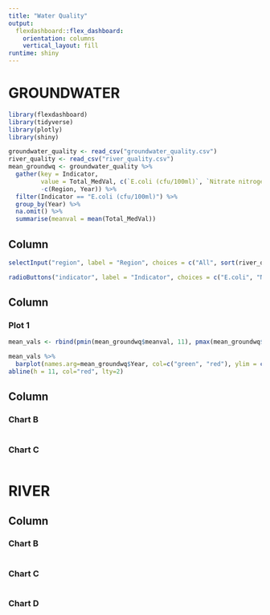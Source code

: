 ---
title: "Water Quality"
output: 
  flexdashboard::flex_dashboard:
    orientation: columns
    vertical_layout: fill
runtime: shiny
---

GROUNDWATER
===
```{r setup, include=FALSE}
library(flexdashboard)
library(tidyverse)
library(plotly)
library(shiny)

groundwater_quality <- read_csv("groundwater_quality.csv")
river_quality <- read_csv("river_quality.csv")
mean_groundwq <- groundwater_quality %>% 
  gather(key = Indicator,
         value = Total_MedVal, c(`E.coli (cfu/100ml)`, `Nitrate nitrogen (g/m3)`),
         -c(Region, Year)) %>% 
  filter(Indicator == "E.coli (cfu/100ml)") %>% 
  group_by(Year) %>% 
  na.omit() %>% 
  summarise(meanval = mean(Total_MedVal))
```

Column {.sidebar}
-----------------------------------------------------------------------
```{r}
selectInput("region", label = "Region", choices = c("All", sort(river_quality$Region)), selected = "All")

radioButtons("indicator", label = "Indicator", choices = c("E.coli", "Nitrate nitrogen"))
```


Column {data-width=650}
-----------------------------------------------------------------------

### Plot 1

```{r}
mean_vals <- rbind(pmin(mean_groundwq$meanval, 11), pmax(mean_groundwq$meanval-11, 0))

mean_vals %>% 
  barplot(names.arg=mean_groundwq$Year, col=c("green", "red"), ylim = c(0, 80))
abline(h = 11, col="red", lty=2)
```

Column {data-width=350}
-----------------------------------------------------------------------

### Chart B

```{r}

```

### Chart C

```{r}

```

RIVER
===
Column {data-width=350}
-----------------------------------------------------------------------

### Chart B

```{r}

```

### Chart C

```{r}

```

### Chart D

```{r}

```
 
 